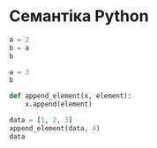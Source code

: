 # Семантіка Python 

```python
a = 2
b = a
b
```

```python
a = 3
b
```


```python
def append_element(x, element):
    x.append(element)
```


```python
data = [1, 2, 3]
append_element(data, 4)
data
```